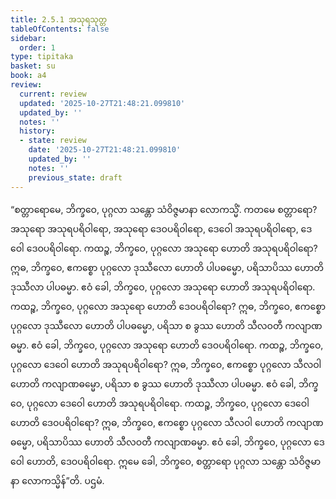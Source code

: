 ```yaml
---
title: 2.5.1 အသုရသုတ္တ
tableOfContents: false
sidebar:
  order: 1
type: tipitaka
basket: su
book: a4
review:
  current: review
  updated: '2025-10-27T21:48:21.099810'
  updated_by: ''
  notes: ''
  history:
  - state: review
    date: '2025-10-27T21:48:21.099810'
    updated_by: ''
    notes: ''
    previous_state: draft
---
```



<ReviewStatus review={frontmatter.review} showDetails={true} />

<HypothesisAnnotation frontmatter={frontmatter} />

<DynamicBreadcrumb />

<Division number="91" book="a4" e="ch" v="15" p="403">

<Paragraph number="618" book="a4">
“စတ္တာရောမေ, ဘိက္ခဝေ, ပုဂ္ဂလာ သန္တော သံဝိဇ္ဇမာနာ လောကသ္မိံ. ကတမေ စတ္တာရော? အသုရော အသုရပရိဝါရော, အသုရော ဒေဝပရိဝါရော, ဒေဝေါ အသုရပရိဝါရော, ဒေဝေါ ဒေဝပရိဝါရော.
</Paragraph>

<Paragraph number="619" book="a4">
ကထဉ္စ, ဘိက္ခဝေ, ပုဂ္ဂလော အသုရော ဟောတိ အသုရပရိဝါရော? ဣဓ, ဘိက္ခဝေ, ဧကစ္စော ပုဂ္ဂလော ဒုဿီလော ဟောတိ ပါပဓမ္မော, ပရိသာပိဿ ဟောတိ ဒုဿီလာ ပါပဓမ္မာ. ဧဝံ ခေါ, ဘိက္ခဝေ, ပုဂ္ဂလော အသုရော ဟောတိ အသုရပရိဝါရော.
</Paragraph>

<Paragraph number="620" book="a4">
ကထဉ္စ, ဘိက္ခဝေ, ပုဂ္ဂလော အသုရော ဟောတိ ဒေဝပရိဝါရော? ဣဓ, ဘိက္ခဝေ, ဧကစ္စော ပုဂ္ဂလော ဒုဿီလော ဟောတိ ပါပဓမ္မော, ပရိသာ စ ခွဿ ဟောတိ သီလဝတီ ကလျာဏဓမ္မာ. ဧဝံ ခေါ, ဘိက္ခဝေ, ပုဂ္ဂလော အသုရော ဟောတိ ဒေဝပရိဝါရော.
</Paragraph>

<Paragraph number="621" book="a4">
ကထဉ္စ, ဘိက္ခဝေ, ပုဂ္ဂလော ဒေဝေါ ဟောတိ အသုရပရိဝါရော? ဣဓ, ဘိက္ခဝေ, ဧကစ္စော ပုဂ္ဂလော သီလဝါ ဟောတိ ကလျာဏဓမ္မော, ပရိသာ စ ခွဿ ဟောတိ ဒုဿီလာ ပါပဓမ္မာ. ဧဝံ ခေါ, ဘိက္ခဝေ, ပုဂ္ဂလော ဒေဝေါ ဟောတိ အသုရပရိဝါရော.
</Paragraph>

<Paragraph number="622" book="a4">
ကထဉ္စ, ဘိက္ခဝေ, ပုဂ္ဂလော ဒေဝေါ ဟောတိ ဒေဝပရိဝါရော? ဣဓ, ဘိက္ခဝေ, ဧကစ္စော ပုဂ္ဂလော သီလဝါ ဟောတိ ကလျာဏဓမ္မော, ပရိသာပိဿ ဟောတိ သီလဝတီ ကလျာဏဓမ္မာ. ဧဝံ ခေါ, ဘိက္ခဝေ, ပုဂ္ဂလော ဒေဝေါ ဟောတိ, ဒေဝပရိဝါရော. ဣမေ ခေါ, ဘိက္ခဝေ, စတ္တာရော ပုဂ္ဂလာ သန္တော သံဝိဇ္ဇမာနာ လောကသ္မိန်”တိ.

</Paragraph>
</Division>

<Paragraph number="623" type="center" book="a4">
ပဌမံ.
</Paragraph>